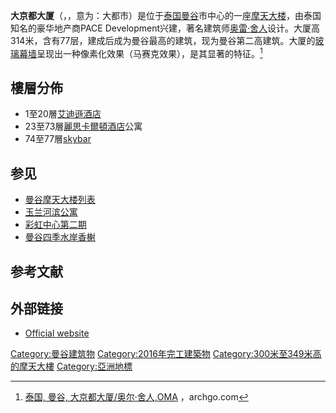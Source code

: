 {{Infobox building
|logo               = 
 
|logo_size          = 100px
|name               = 大京都大厦<br />MahaNakhon
|image              = Bangkok - King Power Mahanakhon คิง เพาเวอร์ มหานคร 2021 May.jpg
|image_size         = 250px
|caption            = 2021年5月的大厦
|location           = {{THA}}[[曼谷|曼谷]][[挽叻县|挽叻县]]娜拉媞瓦·拉卡那查林塔路92号
|owner              = Pace Development Corporation Plc.
|latd  = 13| latm = 43| lats = 27| latNS = N
|longd = 100| longm = 31| longs = 42| longEW = E
|iso_region         = TH
|coordinates_display= title
|status             = {{green|竣工}}
|start_date         = 2011年6月20日
|completion_date    = 2016年5月
|opening            = 2016年8月29日
|building_type      = [[摩天大楼|摩天大楼]]
|use                = [[酒店|酒店]]、[[公寓|公寓]]、[[零售|零售]]
|current_tenants    = 自由保有
|height             = 314 米
|antenna_spire      = 320[[米_(单位)|米]]
|roof               = 314[[米_(单位)|米]]
|floor_count        = 79
|floor_area         = 15万[[平方米|平方米]]
|architect          = [[奥雷·舍人|奥雷·舍人]]，[[大都会建筑事务所|大都会建筑事务所]]
|developer          = {{flagicon|THA}} [[皇權免稅|皇權免稅]] <ref>{{Cite web |url=http://www.udnbkk.com/article-253661-1.html |title=「王權斥資140億 買下地標大京都大廈」世界日報2018-4-11  |access-date=2018-07-17 |archive-date=2021-06-21 |archive-url=https://web.archive.org/web/20210621041136/http://www.udnbkk.com/article-253661-1.html }}</ref>
|references         = 
}}
'''大京都大厦'''（{{lang-th|มหานคร}}，{{lang-en|MahaNakhon}}，意为：大都市）是位于[[泰国|泰国]][[曼谷|曼谷]]市中心的一座[[摩天大楼|摩天大楼]]，由泰国知名的豪华地产商PACE Development兴建，著名建筑师[[奥雷·舍人|奥雷·舍人]]设计。大厦高314米，含有77层，建成后成为曼谷最高的建筑，现为曼谷第二高建筑。大厦的[[玻璃幕墙|玻璃幕墙]]呈现出一种像素化效果（马赛克效果），是其显著的特征。<ref>[http://archgo.com/index.php?option=com_content&view=article&id=350:mahanakhon-ole-scheeren-oma&catid=59:high-rise-residential 泰国, 曼谷, 大京都大厦/奥尔·舍人,OMA] {{Wayback|url=http://archgo.com/index.php?option=com_content&view=article&id=350:mahanakhon-ole-scheeren-oma&catid=59:high-rise-residential |date=20170112200855 }}，archgo.com</ref>

==樓層分佈==
*1至20層[[艾迪遜酒店|艾迪遜酒店]]
*23至73層[[麗思卡爾頓酒店|麗思卡爾頓酒店]]公寓
*74至77層[[skybar|skybar]]

==参见==
*[[曼谷摩天大楼列表|曼谷摩天大楼列表]]
*[[暹罗天地|玉兰河滨公寓]]
*[[彩虹中心第二期|彩虹中心第二期]]
*[[曼谷四季水岸香榭|曼谷四季水岸香榭]]

==参考文献==
{{reflist|30em}}

==外部链接==
*[https://web.archive.org/web/20160523121107/http://www.maha-nakhon.com/ Official website]

{{DEFAULTSORT:MahaNakhon}}
{{Supertall_skyscrapers}}
[[Category:曼谷建筑物|Category:曼谷建筑物]]
[[Category:2016年完工建築物|Category:2016年完工建築物]]
[[Category:300米至349米高的摩天大樓|Category:300米至349米高的摩天大樓]]
[[Category:亞洲地標|Category:亞洲地標]]